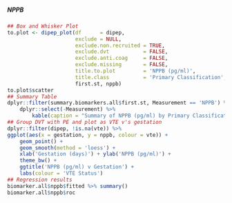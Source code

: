 ##### NPPB

```r
## Box and Whisker Plot
to.plot <- dipep_plot(df      = dipep,
                      exclude = NULL,
                      exclude.non.recruited = TRUE,
                      exclude.dvt           = FALSE,
                      exclude.anti.coag     = FALSE,
                      exclude.missing       = FALSE,
                      title.to.plot         = 'NPPB (pg/ml)',
                      title.class           = 'Primary Classification',
                      first.st, nppb)
to.plot$scatter
## Summary Table
dplyr::filter(summary.biomarkers.all$first.st, Measurement == 'NPPB') %>%
    dplyr::select(-Measurement) %>%
        kable(caption = "Summary of NPPB (pg/ml) by Primary Classification")
## Group DVT with PE and plot as VTE v's gestation
dplyr::filter(dipep, !is.na(vte)) %>%
ggplot(aes(x = gestation, y = nppb, colour = vte)) +
    geom_point() +
    geom_smooth(method = 'loess') +
    xlab('Gestation (days)') + ylab('NPPB (pg/ml)') +
    theme_bw() +
    ggtitle('NPPB (pg/ml) v Gestation') +
    labs(colour = 'VTE Status')
## Regression results
biomarker.all$nppb$fitted %>% summary()
biomarker.all$nppb$roc

```
